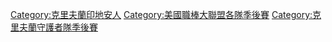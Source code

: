 [[Category:克里夫蘭印地安人|Category:克里夫蘭印地安人]]
[[Category:美國職棒大聯盟各隊季後賽|Category:美國職棒大聯盟各隊季後賽]]
[[Category:克里夫蘭守護者隊季後賽|Category:克里夫蘭守護者隊季後賽]]
{{CatAutoTOC}}